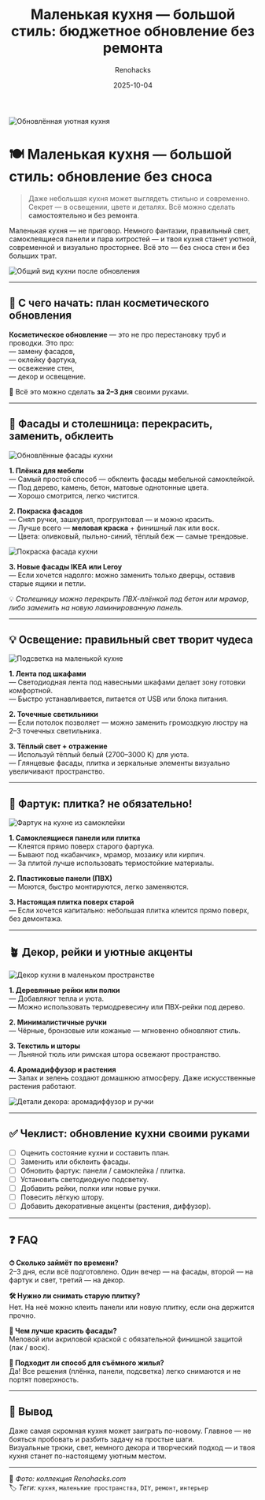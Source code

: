 ﻿---
title: "Маленькая кухня — большой стиль: бюджетное обновление без ремонта"
description: "Как обновить небольшую кухню своими руками: покраска фасадов, самоклеящийся фартук, подсветка и уютный декор — без демонтажа и лишних затрат."
date: 2025-10-04
tags: ["кухня", "маленькие пространства", "бюджетный ремонт", "diy", "интерьер"]
cover: "/images/kitchen-makeover/cover.png"
author: "Renohacks"
translationOf: "kitchen-makeover"
draft: false
keywords:
  - "ремонт кухни"
  - "маленькая кухня"
  - "обновление кухни своими руками"
  - "дизайн маленькой кухни"
  - "кухня без ремонта"
  - "фартук для кухни"
  - "покраска фасадов кухни"
  - "DIY кухня"
  - "как освежить кухню"
  - "идеи для кухни 2025"

---

![Обновлённая уютная кухня](/images/kitchen-makeover/cover.png)

# 🍽️ Маленькая кухня — большой стиль: обновление без сноса

> Даже небольшая кухня может выглядеть стильно и современно.  
Секрет — в освещении, цвете и деталях. Всё можно сделать **самостоятельно и без ремонта**.

Маленькая кухня — не приговор. Немного фантазии, правильный свет, самоклеящиеся панели и пара хитростей — и твоя кухня станет уютной, современной и визуально просторнее. Всё это — без сноса стен и без больших трат.

![Общий вид кухни после обновления](/images/kitchen-makeover/top-view.png "Финальный результат уютной маленькой кухни")

---

## 🧭 С чего начать: план косметического обновления

**Косметическое обновление** — это не про перестановку труб и проводки. Это про:  
— замену фасадов,  
— оклейку фартука,  
— освежение стен,  
— декор и освещение.

🔸 Всё это можно сделать **за 2–3 дня** своими руками.

---

## 🧱 Фасады и столешница: перекрасить, заменить, обклеить

![Обновлённые фасады кухни](/images/kitchen-makeover/fasady.png "Фасады можно обновить без демонтажа всей кухни")

**1. Плёнка для мебели**  
— Самый простой способ — обклеить фасады мебельной самоклейкой.  
— Под дерево, камень, бетон, матовые однотонные цвета.  
— Хорошо смотрится, легко чистится.

**2. Покраска фасадов**  
— Снял ручки, зашкурил, прогрунтовал — и можно красить.  
— Лучше всего — **меловая краска** + финишный лак или воск.  
— Цвета: оливковый, пыльно-синий, тёплый беж — самые трендовые.

![Покраска фасада кухни](/images/kitchen-makeover/painting.png "Процесс обновления фасада меловой краской")

**3. Новые фасады IKEA или Leroy**  
— Если хочется надолго: можно заменить только дверцы, оставив старые ящики и петли.

💡 *Столешницу можно перекрыть ПВХ-плёнкой под бетон или мрамор, либо заменить на новую ламинированную панель.*

---

## 💡 Освещение: правильный свет творит чудеса

![Подсветка на маленькой кухне](/images/kitchen-makeover/svet.png "Свет увеличивает пространство визуально")

**1. Лента под шкафами**  
— Светодиодная лента под навесными шкафами делает зону готовки комфортной.  
— Быстро устанавливается, питается от USB или блока питания.

**2. Точечные светильники**  
— Если потолок позволяет — можно заменить громоздкую люстру на 2–3 точечных светильника.

**3. Тёплый свет + отражение**  
— Используй тёплый белый (2700–3000 K) для уюта.  
— Глянцевые фасады, плитка и зеркальные элементы визуально увеличивают пространство.

---

## 🧽 Фартук: плитка? не обязательно!

![Фартук на кухне из самоклейки](/images/kitchen-makeover/fartuk.png "Фартук можно обновить за вечер")

**1. Самоклеящиеся панели или плитка**  
— Клеятся прямо поверх старого фартука.  
— Бывают под «кабанчик», мрамор, мозаику или кирпич.  
— За плитой лучше использовать термостойкие материалы.

**2. Пластиковые панели (ПВХ)**  
— Моются, быстро монтируются, легко заменяются.

**3. Настоящая плитка поверх старой**  
— Если хочется капитально: небольшая плитка клеится прямо поверх, без демонтажа.

---

## 🪴 Декор, рейки и уютные акценты

![Декор кухни в маленьком пространстве](/images/kitchen-makeover/dekor.png "Маленькая кухня может быть уютной и стильной")

**1. Деревянные рейки или полки**  
— Добавляют тепла и уюта.  
— Можно использовать термодревесину или ПВХ-рейки под дерево.

**2. Минималистичные ручки**  
— Чёрные, бронзовые или кожаные — мгновенно обновляют стиль.

**3. Текстиль и шторы**  
— Льняной тюль или римская штора освежают пространство.

**4. Аромадиффузор и растения**  
— Запах и зелень создают домашнюю атмосферу. Даже искусственные растения работают.

![Детали декора: аромадиффузор и ручки](/images/kitchen-makeover/macro-dekor.png "Макро-съёмка уютных деталей кухни")

---

## ✅ Чеклист: обновление кухни своими руками

- [ ] Оценить состояние кухни и составить план.
- [ ] Заменить или обклеить фасады.
- [ ] Обновить фартук: панели / самоклейка / плитка.
- [ ] Установить светодиодную подсветку.
- [ ] Добавить рейки, полки или новые ручки.
- [ ] Повесить лёгкую штору.
- [ ] Добавить декоративные акценты (растения, диффузор).

---

## ❓ FAQ

**⏱ Сколько займёт по времени?**  
2–3 дня, если всё подготовлено. Один вечер — на фасады, второй — на фартук и свет, третий — на декор.

**🛠 Нужно ли снимать старую плитку?**  
Нет. На неё можно клеить панели или новую плитку, если она держится прочно.

**🎨 Чем лучше красить фасады?**  
Меловой или акриловой краской с обязательной финишной защитой (лак / воск).

**📐 Подходит ли способ для съёмного жилья?**  
Да! Все решения (плёнка, панели, подсветка) легко снимаются и не портят поверхность.

---

## 🏁 Вывод

Даже самая скромная кухня может заиграть по-новому. Главное — не бояться пробовать и разбить задачу на простые шаги.  
Визуальные трюки, свет, немного декора и творческий подход — и твоя кухня станет по-настоящему уютным местом.

---

📸 *Фото: коллекция Renohacks.com*  
🏷️ *Теги:* `кухня`, `маленькие пространства`, `DIY`, `ремонт`, `интерьер`
